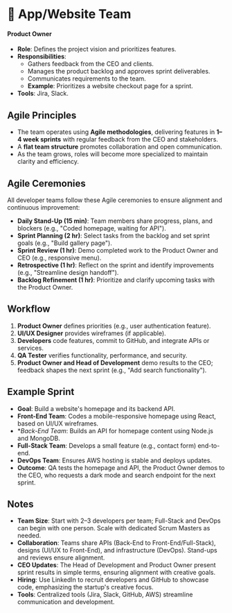 # 🤝 App/Website Team

#### Product Owner
- **Role**: Defines the project vision and prioritizes features.
- **Responsibilities**:
  - Gathers feedback from the CEO and clients.
  - Manages the product backlog and approves sprint deliverables.
  - Communicates requirements to the team.
  - **Example**: Prioritizes a website checkout page for a sprint.
- **Tools**: Jira, Slack. 


## Agile Principles
- The team operates using **Agile methodologies**, delivering features in **1–4 week sprints** with regular feedback from the CEO and stakeholders.
- A **flat team structure** promotes collaboration and open communication.
- As the team grows, roles will become more specialized to maintain clarity and efficiency.

## Agile Ceremonies
All developer teams follow these Agile ceremonies to ensure alignment and continuous improvement:
- **Daily Stand-Up (15 min)**: Team members share progress, plans, and blockers (e.g., "Coded homepage, waiting for API").
- **Sprint Planning (2 hr)**: Select tasks from the backlog and set sprint goals (e.g., "Build gallery page").
- **Sprint Review (1 hr)**: Demo completed work to the Product Owner and CEO (e.g., responsive menu).
- **Retrospective (1 hr)**: Reflect on the sprint and identify improvements (e.g., "Streamline design handoff").
- **Backlog Refinement (1 hr)**: Prioritize and clarify upcoming tasks with the Product Owner.

## Workflow
1. **Product Owner** defines priorities (e.g., user authentication feature).
2. **UI/UX Designer** provides wireframes (if applicable).
3. **Developers** code features, commit to GitHub, and integrate APIs or services.
4. **QA Tester** verifies functionality, performance, and security.
5. **Product Owner and Head of Development** demo results to the CEO; feedback shapes the next sprint (e.g., "Add search functionality").

## Example Sprint
- **Goal**: Build a website's homepage and its backend API.
- **Front-End Team**: Codes a mobile-responsive homepage using React, based on UI/UX wireframes.
- **Back-End Team*: Builds an API for homepage content using Node.js and MongoDB.
- **Full-Stack Team**: Develops a small feature (e.g., contact form) end-to-end.
- **DevOps Team**: Ensures AWS hosting is stable and deploys updates.
- **Outcome**: QA tests the homepage and API, the Product Owner demos to the CEO, who requests a dark mode and search endpoint for the next sprint.

## Notes
- **Team Size**: Start with 2–3 developers per team; Full-Stack and DevOps can begin with one person. Scale with dedicated Scrum Masters as needed.
- **Collaboration**: Teams share APIs (Back-End to Front-End/Full-Stack), designs (UI/UX to Front-End), and infrastructure (DevOps). Stand-ups and reviews ensure alignment.
- **CEO Updates**: The Head of Development and Product Owner present sprint results in simple terms, ensuring alignment with creative goals.
- **Hiring**: Use LinkedIn to recruit developers and GitHub to showcase code, emphasizing the startup's creative focus.
- **Tools**: Centralized tools (Jira, Slack, GitHub, AWS) streamline communication and development.
